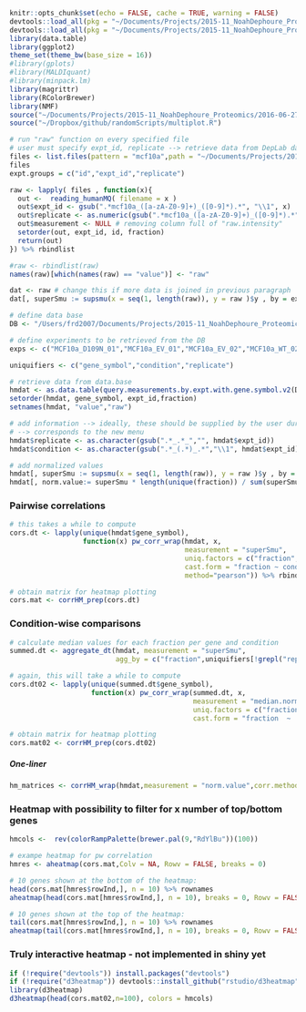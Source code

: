 ```r
knitr::opts_chunk$set(echo = FALSE, cache = TRUE, warning = FALSE)
devtools::load_all(pkg = "~/Documents/Projects/2015-11_NoahDephoure_Proteomics/dephourelab/DepLab/")
devtools::load_all(pkg = "~/Documents/Projects/2015-11_NoahDephoure_Proteomics/pcproc/")
library(data.table)
library(ggplot2)
theme_set(theme_bw(base_size = 16))
#library(gplots)
#library(MALDIquant)
#library(minpack.lm)
library(magrittr)
library(RColorBrewer)
library(NMF)
source("~/Documents/Projects/2015-11_NoahDephoure_Proteomics/2016-06-27_GaussFitting/TestingGauss.R")
source("~/Dropbox/github/randomScripts/multiplot.R")
```

```r
# run "raw" function on every specified file
# user must specify expt_id, replicate --> retrieve data from DepLab data base!
files <- list.files(pattern = "mcf10a",path = "~/Documents/Projects/2015-11_NoahDephoure_Proteomics/fromPaola/samples/", full.names = TRUE)
files
expt.groups = c("id","expt_id","replicate")

raw <- lapply( files , function(x){
  out <-  reading_humanMQ( filename = x )
  out$expt_id <- gsub(".*mcf10a_([a-zA-Z0-9]+)_([0-9]*).*", "\\1", x)
  out$replicate <- as.numeric(gsub(".*mcf10a_([a-zA-Z0-9]+)_([0-9]*).*", "\\2", x))
  out$measurement <- NULL # removing column full of "raw.intensity"
  setorder(out, expt_id, id, fraction)
  return(out)
}) %>% rbindlist

#raw <- rbindlist(raw)
names(raw)[which(names(raw) == "value")] <- "raw"

dat <- raw # change this if more data is joined in previous paragraph
dat[, superSmu := supsmu(x = seq(1, length(raw)), y = raw )$y , by = expt.groups ]

```

```r
# define data base
DB <- "/Users/frd2007/Documents/Projects/2015-11_NoahDephoure_Proteomics/replicates.db"

# define experiments to be retrieved from the DB
exps <- c("MCF10a_D109N_01","MCF10a_EV_01","MCF10a_EV_02","MCF10a_WT_02","MCF10a_WT_01")

uniquifiers <- c("gene_symbol","condition","replicate")

# retrieve data from data.base
hmdat <- as.data.table(query.measurements.by.expt.with.gene.symbol.v2(DB, exps, "raw.intensity"))
setorder(hmdat, gene_symbol, expt_id,fraction)
setnames(hmdat, "value","raw")

# add information --> ideally, these should be supplied by the user during the upload/data selection!
# --> corresponds to the new menu
hmdat$replicate <- as.character(gsub(".*_.*_","", hmdat$expt_id))
hmdat$condition <- as.character(gsub(".*_(.*)_.*","\\1", hmdat$expt_id))

# add normalized values
hmdat[, superSmu := supsmu(x = seq(1, length(raw)), y = raw )$y , by = uniquifiers]
hmdat[, norm.value:= superSmu * length(unique(fraction)) / sum(superSmu), by = uniquifiers]
```

### Pairwise correlations

```r
# this takes a while to compute
cors.dt <- lapply(unique(hmdat$gene_symbol), 
                  function(x) pw_corr_wrap(hmdat, x,
                                           measurement = "superSmu",
                                           uniq.factors = c("fraction", uniquifiers),
                                           cast.form = "fraction ~ condition + replicate",
                                           method="pearson")) %>% rbindlist

# obtain matrix for heatmap plotting
cors.mat <- corrHM_prep(cors.dt)
```

### Condition-wise comparisons

```r
# calculate median values for each fraction per gene and condition
summed.dt <- aggregate_dt(hmdat, measurement = "superSmu",
                          agg_by = c("fraction",uniquifiers[!grepl("replicate",uniquifiers)]) )

# again, this will take a while to compute
cors.dt02 <- lapply(unique(summed.dt$gene_symbol),
                    function(x) pw_corr_wrap(summed.dt, x,
                                             measurement = "median.norm.intensity",
                                             uniq.factors = c("fraction","gene_symbol", "condition"),
                                             cast.form = "fraction  ~  condition" )) %>% rbindlist

# obtain matrix for heatmap plotting
cors.mat02 <- corrHM_prep(cors.dt02)
```

##### One-liner

```r
hm_matrices <- corrHM_wrap(hmdat,measurement = "norm.value",corr.method = "pearson",calc.mode = "both",uniquifiers = uniquifiers)
```

### Heatmap with possibility to filter for x number of top/bottom genes

```r

hmcols <-  rev(colorRampPalette(brewer.pal(9,"RdYlBu"))(100))

# exampe heatmap for pw correlation
hmres <- aheatmap(cors.mat,Colv = NA, Rowv = FALSE, breaks = 0)

# 10 genes shown at the bottom of the heatmap:
head(cors.mat[hmres$rowInd,], n = 10) %>% rownames
aheatmap(head(cors.mat[hmres$rowInd,], n = 10), breaks = 0, Rowv = FALSE, Colv = NA)

# 10 genes shown at the top of the heatmap:
tail(cors.mat[hmres$rowInd,], n = 10) %>% rownames
aheatmap(tail(cors.mat[hmres$rowInd,], n = 10), breaks = 0, Rowv = FALSE, Colv = NA)
```


### Truly interactive heatmap - not implemented in shiny yet

```r
if (!require("devtools")) install.packages("devtools")
if (!require("d3heatmap")) devtools::install_github("rstudio/d3heatmap")
library(d3heatmap)
d3heatmap(head(cors.mat02,n=100), colors = hmcols)
```
